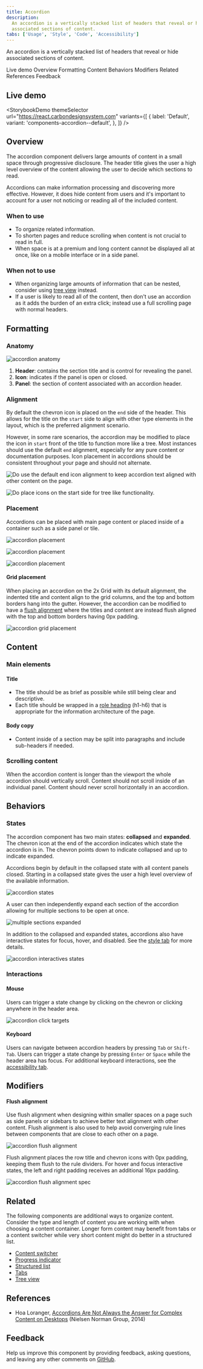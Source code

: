 ```yaml
---
title: Accordion
description:
  An accordion is a vertically stacked list of headers that reveal or hide
  associated sections of content.
tabs: ['Usage', 'Style', 'Code', 'Accessibility']
---
```



<PageDescription>

An accordion is a vertically stacked list of headers that reveal or hide
associated sections of content.

</PageDescription>

<AnchorLinks>

<AnchorLink>Live demo</AnchorLink>
<AnchorLink>Overview</AnchorLink>
<AnchorLink>Formatting</AnchorLink>
<AnchorLink>Content</AnchorLink>
<AnchorLink>Behaviors</AnchorLink>
<AnchorLink>Modifiers</AnchorLink>
<AnchorLink>Related</AnchorLink>
<AnchorLink>References</AnchorLink>
<AnchorLink>Feedback</AnchorLink>

</AnchorLinks>

## Live demo

<StorybookDemo
  themeSelector
  url="https://react.carbondesignsystem.com"
  variants={[
    {
      label: 'Default',
      variant: 'components-accordion--default',
    },
  ]}
/>

<A11yStatus layout="cards" components="Accordion" />

## Overview

The accordion component delivers large amounts of content in a small space
through progressive disclosure. The header title gives the user a high level
overview of the content allowing the user to decide which sections to read.

Accordions can make information processing and discovering more effective.
However, it does hide content from users and it's important to account for a
user not noticing or reading all of the included content.

### When to use

- To organize related information.
- To shorten pages and reduce scrolling when content is not crucial to read in
  full.
- When space is at a premium and long content cannot be displayed all at once,
  like on a mobile interface or in a side panel.

### When not to use

- When organizing large amounts of information that can be nested, consider
  using [tree view](/components/tree-view/usage) instead.
- If a user is likely to read all of the content, then don't use an accordion as
  it adds the burden of an extra click; instead use a full scrolling page with
  normal headers.

## Formatting

### Anatomy

<Row>
<Column colLg={8}>

![accordion anatomy](images/accordion-anatomy.png)

</Column>
</Row>

1. **Header**: contains the section title and is control for revealing the
   panel.
2. **Icon**: indicates if the panel is open or closed.
3. **Panel**: the section of content associated with an accordion header.

### Alignment

By default the chevron icon is placed on the `end` side of the header. This
allows for the title on the `start` side to align with other type elements in
the layout, which is the preferred alignment scenario.

However, in some rare scenarios, the accordion may be modified to place the icon
in `start` front of the title to function more like a tree. Most instances
should use the default `end` alignment, especially for any pure content or
documentation purposes. Icon placement in accordions should be consistent
throughout your page and should not alternate.

<DoDontRow>
<DoDont
type="do"
colMd={4} colLg={4}
caption="In most cases, use the default end icon alignment to keep accordion text aligned with other content on the page.">

![Do use the default end icon alignment to keep accordion text aligned with other content on the page.](./images/accordion-alignment-do.png)

</DoDont>
<DoDont
type="do"
colMd={4} colLg={4}
caption="In rare cases, you can place icons on the start side for tree like functionality.">

![Do place icons on the start side for tree like functionality.](./images/accordion-alignment-do-2.png)

</DoDont>
</DoDontRow>

### Placement

Accordions can be placed with main page content or placed inside of a container
such as a side panel or tile.

<Row>
<Column  colLg={12} colMd={12} colSm={4}>
<ArtDirection>

![accordion placement](images/accordion-placement-2m.png)

![accordion placement](images/accordion-placement-2.png)

![accordion placement](images/accordion-placement-2.png)

</ArtDirection>
</Column>
</Row>

#### Grid placement

When placing an accordion on the 2x Grid with its default alignment, the
indented title and content align to the grid columns, and the top and bottom
borders hang into the gutter. However, the accordion can be modified to have a
[flush alignment](https://carbondesignsystem.com/components/accordion/usage#modifiers)
where the titles and content are instead flush aligned with the top and bottom
borders having 0px padding.

<Row>
<Column colLg={8}>

![accordion grid placement](images/accordion-placement-1.png)

</Column>
</Row>

## Content

### Main elements

#### Title

- The title should be as brief as possible while still being clear and
  descriptive.
- Each title should be wrapped in a
  [role heading](https://www.w3.org/TR/wai-aria-practices-1.1/#wai-aria-roles-states-and-properties)
  (h1-h6) that is appropriate for the information architecture of the page.

#### Body copy

- Content inside of a section may be split into paragraphs and include
  sub-headers if needed.

### Scrolling content

When the accordion content is longer than the viewport the whole accordion
should vertically scroll. Content should not scroll inside of an individual
panel. Content should never scroll horizontally in an accordion.

## Behaviors

### States

The accordion component has two main states: **collapsed** and **expanded**. The
chevron icon at the end of the accordion indicates which state the accordion is
in. The chevron points down to indicate collapsed and up to indicate expanded.

Accordions begin by default in the collapsed state with all content panels
closed. Starting in a collapsed state gives the user a high level overview of
the available information.

<Row>
<Column colLg={8}>

![accordion states](images/accordion-state-1.png)

</Column>
</Row>

A user can then independently expand each section of the accordion allowing for
multiple sections to be open at once.

<Row>
<Column colLg={8}>

![multiple sections expanded](images/accordion-state-2.png)

</Column>
</Row>

In addition to the collapsed and expanded states, accordions also have
interactive states for focus, hover, and disabled. See the
[style tab](/components/accordion/style) for more details.

<Row>
<Column colLg={8}>

![accordion interactives states](images/accordion-state-3.png)

</Column>
</Row>

### Interactions

#### Mouse

Users can trigger a state change by clicking on the chevron or clicking anywhere
in the header area.

<Row>
<Column colLg={8}>

![accordion click targets](images/accordion-click-target.png)

</Column>
</Row>

#### Keyboard

Users can navigate between accordion headers by pressing `Tab` or `Shift-Tab`.
Users can trigger a state change by pressing `Enter` or `Space` while the header
area has focus. For additional keyboard interactions, see the
[accessibility tab](/components/accordion/accessibility#keyboard-interactions).

## Modifiers

#### Flush alignment

Use flush alignment when designing within smaller spaces on a page such as side
panels or sidebars to achieve better text alignment with other content. Flush
alignment is also used to help avoid converging rule lines between components
that are close to each other on a page.

<Row>
<Column colLg={8}>

![accordion flush alignment](images/accordion-flush.png)

</Column>
</Row>

Flush alignment places the row title and chevron icons with 0px padding, keeping
them flush to the rule dividers. For hover and focus interactive states, the
left and right padding receives an additional 16px padding.

<Row>
<Column colLg={8}>

![accordion flush alignment spec](images/accordion-flush-spec.png)

</Column>
</Row>

## Related

The following components are additional ways to organize content. Consider the
type and length of content you are working with when choosing a content
container. Longer form content may benefit from tabs or a content switcher while
very short content might do better in a structured list.

- [Content switcher](/components/content-switcher/usage)
- [Progress indicator](/components/progress-indicator/usage)
- [Structured list](/components/structured-list/usage)
- [Tabs](/components/tabs/usage)
- [Tree view](/components/tree-view/usage)

## References

- Hoa Loranger,
  [Accordions Are Not Always the Answer for Complex Content on Desktops](https://www.nngroup.com/articles/accordions-complex-content/)
  (Nielsen Norman Group, 2014)

## Feedback

Help us improve this component by providing feedback, asking questions, and
leaving any other comments on
[GitHub](https://github.com/carbon-design-system/carbon-website/issues/new?assignees=&labels=feedback&template=feedback.md).
